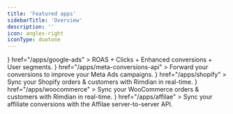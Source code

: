 ```yaml
---
title: 'Featured apps'
sidebarTitle: 'Overview'
description: ''
icon: angles-right
iconType: duotone
---
```


<CardGroup cols={2}>
  <Card
    title="Google Ads"
    icon={<svg width="24px" height="24px" viewBox="0 0 24 24" version="1.1" xmlns="http://www.w3.org/2000/svg" xmlnsXlink="http://www.w3.org/1999/xlink">
    <g id="Artboard" stroke="none" stroke-width="1" fill="none" fill-rule="evenodd">
        <g id="Group" transform="translate(0.000000, 1.000000)" fill-rule="nonzero">
            <path d="M8.25140686,2.77043267 C8.48214466,2.1594591 8.79940914,1.5969755 9.27049881,1.14116982 C11.1548575,-0.711146878 14.2698178,-0.245643206 15.5484898,2.08187515 C16.5098973,3.84690991 17.5289892,5.5731527 18.519239,7.31879147 L23.4801017,16.0275893 C24.8549144,18.4617856 23.3647328,21.5360495 20.6343355,21.9530632 C18.9614864,22.205211 17.3943922,21.4293715 16.5291254,19.9164846 L12.1643354,12.274466 C12.1354932,12.216278 12.0970369,12.1677881 12.0585806,12.1192981 C11.9047554,11.9932242 11.8374568,11.8089623 11.7413161,11.6440964 L8.53021504,6.02895837 C8.15526611,5.36949484 7.98221276,4.65184334 8.00144091,3.89539988 C8.03028314,3.50748015 8.07835351,3.11956042 8.25140686,2.77043267" id="Path" fill="#3C8BD9"></path>
            <path d="M8.16972878,3 C8.08311461,3.35768556 8.00612423,3.71537113 7.98687664,4.09292811 C7.95800525,4.92752776 8.16010499,5.70251315 8.56430446,6.42781999 L11.7305337,12.081239 C11.8267717,12.2501461 11.903762,12.4190532 12,12.5780245 L10.2580927,15.6680304 L7.82327209,20 C7.7847769,20 7.77515311,19.9801286 7.76552931,19.9503214 C7.75590551,19.8708358 7.7847769,19.8012858 7.8040245,19.7218001 C8.19860017,18.2314436 7.87139108,16.9099942 6.88013998,15.7773232 C6.27384077,15.0917592 5.50393701,14.7042665 4.61854768,14.5751023 C3.46369204,14.4061952 2.44356955,14.7142022 1.52930884,15.4593805 C1.36570429,15.5885447 1.25984252,15.7773232 1.06736658,15.8766803 C1.02887139,15.8766803 1.0096238,15.8568089 1,15.8270018 L2.37620297,13.3530099 L8.1023622,3.10929281 C8.1216098,3.06954997 8.15048119,3.03974284 8.16972878,3" id="Path" fill="#FABC04"></path>
            <path d="M1.12951425,14.5116046 L1.74870675,13.957378 C4.38842217,11.8708782 8.3534268,13.3814172 8.9291672,16.6850419 C9.07038655,17.4783465 8.99434536,18.2390495 8.75535878,18.9997526 C8.74449575,19.0649557 8.73363273,19.1192916 8.71190668,19.1844948 C8.61413944,19.3583697 8.52723523,19.5431119 8.41860496,19.7169869 C7.45179561,21.3144633 6.02873915,22.1077679 4.16029861,21.9882289 C2.02028241,21.8360883 0.336513321,20.2277447 0.0432116083,18.0977761 C-0.0980077349,17.0653934 0.108389767,16.0982138 0.64067806,15.2071045 C0.749308324,15.0114951 0.879664641,14.8376202 0.999157932,14.6420108 C1.05347306,14.598542 1.03174701,14.5116046 1.12951425,14.5116046" id="Path" fill="#34A852"></path>
            <path d="M1.05,14.975 C1.01414298,15 1.01414298,15.04375 0.951393202,15.05 C0.942428948,15.00625 0.978285965,14.98125 1.01414298,14.95 L1.05,14.975" id="Path" fill="#FABC04"></path>
            <path d="M7.96828427,20.05 C7.92828427,20.0088235 7.96828427,19.9794118 8.00828427,19.95 L8.04828427,19.9735294 L7.96828427,20.05" id="Path" fill="#E1C025"></path>
        </g>
    </g>
</svg>}
    href="/apps/google-ads"
  >
    ROAS + Clicks + Enhanced conversions + User segments.
  </Card>
  <Card
    title="Meta Conversions API"
    icon={<svg width="24px" height="24px" viewBox="0 0 24 24" version="1.1" xmlns="http://www.w3.org/2000/svg" xmlnsXlink="http://www.w3.org/1999/xlink">
    <defs>
        <linearGradient x1="13.8784354%" y1="55.9337491%" x2="89.143574%" y2="58.6936324%" id="linearGradient-1">
            <stop stopColor="#0064E1" offset="0%"></stop>
            <stop stopColor="#0064E1" offset="40%"></stop>
            <stop stopColor="#0073EE" offset="83%"></stop>
            <stop stopColor="#0082FB" offset="100%"></stop>
        </linearGradient>
        <linearGradient x1="54.3150272%" y1="82.782443%" x2="54.3150272%" y2="39.3067715%" id="linearGradient-2">
            <stop stopColor="#0082FB" offset="0%"></stop>
            <stop stopColor="#0064E0" offset="100%"></stop>
        </linearGradient>
    </defs>
    <g id="Artboard" stroke="none" stroke-width="1" fill="none" fill-rule="evenodd">
        <path d="M2.60188482,14.551623 C2.60188482,15.4714136 2.80376963,16.1775916 3.06764398,16.6048168 C3.41361257,17.1643979 3.92963351,17.401466 4.45570681,17.401466 C5.13424084,17.401466 5.75497382,17.233089 6.95120419,15.5786387 C7.9095288,14.2525654 9.03874346,12.3912042 9.79853403,11.2242932 L11.0852356,9.24732984 C11.9790576,7.87434555 13.0136126,6.34806283 14.1997906,5.31350785 C15.1681675,4.46910995 16.2127749,4 17.2640838,4 C19.0291099,4 20.7103665,5.02282723 21.9970681,6.94115183 C23.4052356,9.04209424 24.0887958,11.688377 24.0887958,14.419267 C24.0887958,16.0427225 23.7687958,17.2356021 23.2242932,18.1780105 C22.6982199,19.0894241 21.6728796,20 19.9480628,20 L19.9480628,17.401466 C21.4249215,17.401466 21.7935079,16.0443979 21.7935079,14.4913089 C21.7935079,12.2781152 21.2774869,9.82198953 20.140733,8.06701571 C19.3340314,6.82219895 18.2885864,6.06157068 17.1384293,6.06157068 C15.8944503,6.06157068 14.8934031,6.99979058 13.768377,8.67267016 C13.1702618,9.56146597 12.5562304,10.6446073 11.8668063,11.8668063 L11.1078534,13.2113089 C9.58324607,15.914555 9.19706806,16.5302618 8.4347644,17.5463874 C7.09863874,19.3256545 5.95769634,20 4.45570681,20 C2.6739267,20 1.54722513,19.2284817 0.849424084,18.0657592 C0.279790576,17.1183246 3.55271368e-15,15.8751832 3.55271368e-15,14.4586387 L2.60188482,14.551623 Z" id="Logo0" fill="#0081FB" fill-rule="nonzero"></path>
        <path d="M2.05151832,7.12460733 C3.24439791,5.28586387 4.96586387,4 6.94031414,4 C8.08376963,4 9.22052356,4.33842932 10.4075393,5.30764398 C11.7059686,6.36732984 13.0898429,8.11225131 14.8163351,10.9880628 L15.4353927,12.0201047 C16.9298429,14.5097382 17.7801047,15.7905759 18.2776963,16.394555 C18.9176963,17.1702618 19.3658639,17.401466 19.9480628,17.401466 C21.4249215,17.401466 21.7935079,16.0443979 21.7935079,14.4913089 L24.0887958,14.419267 C24.0887958,16.0427225 23.7687958,17.2356021 23.2242932,18.1780105 C22.6982199,19.0894241 21.6728796,20 19.9480628,20 C18.8758115,20 17.9258639,19.7671204 16.8753927,18.7761257 C16.0678534,18.0154974 15.1237696,16.6642932 14.3974869,15.4496335 L12.2370681,11.8408377 C11.153089,10.0297382 10.1587435,8.67937173 9.58324607,8.0678534 C8.96418848,7.41026178 8.16837696,6.61612565 6.89842932,6.61612565 C5.87057592,6.61612565 4.99769634,7.3373822 4.26722513,8.44062827 L2.05151832,7.12460733 Z" id="Logo1" fill="url(#linearGradient-1)" fill-rule="nonzero"></path>
        <path d="M6.89842932,6.61612565 C5.87057592,6.61612565 4.99769634,7.3373822 4.26722513,8.44062827 C3.23434555,9.99958115 2.60188482,12.3216754 2.60188482,14.551623 C2.60188482,15.4714136 2.80376963,16.1775916 3.06764398,16.6048168 L0.849424084,18.0657592 C0.279790576,17.1183246 -1.24344979e-14,15.8751832 -1.24344979e-14,14.4586387 C-1.24344979e-14,11.8827225 0.707015707,9.19790576 2.05151832,7.12460733 C3.24439791,5.28586387 4.96586387,4 6.94031414,4 L6.89842932,6.61612565 Z" id="Logo2" fill="url(#linearGradient-2)" fill-rule="nonzero"></path>
    </g>
</svg>}
    href="/apps/meta-conversions-api"
  >
    Forward your conversions to improve your Meta Ads campaigns.
  </Card>
  <Card
    title="Shopify"
    icon={<svg width="24px" height="24px" viewBox="0 0 24 24" version="1.1" xmlns="http://www.w3.org/2000/svg" xmlnsXlink="http://www.w3.org/1999/xlink">
    <g id="Artboard" stroke="none" stroke-width="1" fill="none" fill-rule="evenodd">
        <g id="shopify-icon" transform="translate(1.911875, 0.000000)" fill-rule="nonzero">
            <path d="M18.470625,4.6815 C18.453,4.575375 18.366375,4.494 18.259125,4.483875 C18.17475,4.47 16.320375,4.342875 16.320375,4.342875 L14.906625,2.929125 C14.779125,2.788125 14.497125,2.829375 14.390625,2.858625 C14.37675,2.858625 14.108625,2.943 13.669875,3.0855 C13.2435,1.85175 12.488625,0.72075 11.158875,0.72075 L11.04525,0.72075 C10.66425,0.226875 10.19775,0 9.804,0 C6.708,0.013875 5.23275,3.874875 4.76625,5.84775 L2.6025,6.5115 C1.93875,6.723 1.914375,6.738375 1.825125,7.371375 L0,21.440625 L13.6755,24 L21.086625,22.4025 C21.086625,22.388625 18.484125,4.816125 18.470625,4.681875 L18.470625,4.6815 Z M12.911625,3.3225 C12.56775,3.436125 12.1755,3.549375 11.752875,3.676875 L11.752875,3.421875 C11.7653893,2.78556021 11.6700409,2.15172172 11.470875,1.54725 C12.163875,1.65375 12.629625,2.431125 12.912,3.322125 L12.911625,3.3225 Z M10.636125,1.71075 C10.86225,2.3775 10.96725,3.0795 10.945875,3.783375 L10.945875,3.910875 L8.55525,4.647 C9.02325,2.8995 9.8865,2.03625 10.6365,1.71075 L10.636125,1.71075 Z M9.717375,0.850875 C9.85880491,0.853884232 9.99628946,0.898061732 10.113,0.978 C9.1155,1.44225 8.061,2.61525 7.60875,4.963125 L5.716875,5.542875 C6.2505,3.76125 7.4955,0.8475 9.71625,0.8475 L9.717375,0.850875 Z" id="Shape" fill="#95BF47"></path>
            <path d="M18.259125,4.483875 C18.17475,4.47 16.320375,4.342875 16.320375,4.342875 L14.906625,2.929125 C14.854125,2.875875 14.782875,2.8455 14.709,2.84475 L13.677,24 L21.088125,22.4025 L18.470625,4.69575 C18.4532155,4.58696391 18.3679111,4.50165951 18.259125,4.48425 L18.259125,4.483875 Z" id="Path" fill="#5E8E3E"></path>
            <path d="M11.15925,8.58375 L10.239,11.2995 C9.682875,11.03025 9.075,10.8855 8.457,10.874625 C7.014,10.874625 6.9435,11.779125 6.9435,12.006375 C6.9435,13.243125 10.182,13.717875 10.182,16.63125 C10.182,18.9225 8.725125,20.3925 6.7695,20.3925 C4.422,20.3925 3.219375,18.935625 3.219375,18.935625 L3.84375,16.854375 C3.84375,16.854375 5.07375,17.915625 6.121125,17.915625 C6.37413801,17.9252707 6.62007059,17.8309204 6.80170974,17.6545236 C6.98334889,17.4781268 7.08485897,17.235062 7.082625,16.981875 C7.082625,15.354375 4.423875,15.28425 4.423875,12.625125 C4.423875,10.389375 6.035625,8.211375 9.274125,8.211375 C10.546875,8.230125 11.155875,8.582625 11.155875,8.582625 L11.15925,8.58375 Z" id="Path" fill="#FFFFFF"></path>
        </g>
    </g>
</svg>}
    href="/apps/shopify"
  >
    Sync your Shopify orders & customers with Rimdian in real-time.
  </Card>
  <Card
    title="WooCommerce"
    icon={<svg width="24px" height="24px" viewBox="0 0 24 24" version="1.1" xmlns="http://www.w3.org/2000/svg" xmlnsXlink="http://www.w3.org/1999/xlink">
      <g stroke="none" stroke-width="1" fill="none" fill-rule="evenodd">
          <g transform="translate(0.000000, 5.000000)" fill-rule="nonzero">
              <path d="M2.22728364,0 L21.7628504,0 C22.999128,0 24,0.980733138 24,2.1923405 L24,9.50001969 C24,10.7115352 22.9992217,11.6923602 21.7628504,11.6923602 L14.757215,11.6923602 L15.7188059,14 L11.4898498,11.6923602 L2.23722111,11.6923602 C1.00094355,11.6923602 0,10.7116271 0,9.50001969 L0,2.1923405 C-0.00974031361,0.990379694 0.991099828,0 2.22737739,0 L2.22728364,0 Z" id="Path" fill="#7F54B3"></path>
              <path d="M1.16316595,1.68073095 C1.29593912,1.50436285 1.49510343,1.41153143 1.76064977,1.39296871 C2.24432542,1.35583793 2.51935881,1.57862263 2.58574995,2.06132461 C2.87974833,4.00144511 3.20219876,5.64443727 3.54365975,6.9904795 L5.62060432,3.11960459 C5.81028158,2.76685947 6.04737587,2.58120555 6.33189632,2.56264283 C6.74918993,2.5347943 7.00524922,2.794708 7.10957034,3.34239287 C7.34666464,4.57702311 7.65015008,5.625937 8.0105396,6.51705441 C8.25712095,4.1592059 8.67441456,2.46055235 9.26244779,1.41154927 C9.40470801,1.15163556 9.61335026,1.02167871 9.88838365,1.00310707 C10.106513,0.984541678 10.3056773,1.049521 10.4858675,1.18876099 C10.6660577,1.32800366 10.7609009,1.50437177 10.7798659,1.71787422 C10.7893493,1.88496543 10.7608981,2.02419918 10.6850227,2.16344185 C10.3151552,2.83179775 10.0116698,3.95504278 9.76511576,5.51445366 C9.52802147,7.02756925 9.44266533,8.20644891 9.49956942,9.05118183 C9.51853715,9.283247 9.4806017,9.48747256 9.38576124,9.66384067 C9.27195307,9.8680573 9.1012408,9.97945144 8.88312061,9.99801416 C8.63653926,10.0165795 8.38047997,9.90519166 8.13389863,9.65455485 C7.25190347,8.77269649 6.5500803,7.454592 6.03799818,5.70009866 C5.42154937,6.88825522 4.96635311,7.77946183 4.67235473,8.37354011 C4.11281,9.422454 3.63862141,9.96087089 3.24027456,9.98870158 C2.98420616,10.007267 2.76607686,9.79376184 2.5763996,9.34819421 C2.09272396,8.13211776 1.5711001,5.78363535 1.01153715,2.30265776 C0.9736017,2.06130677 1.03050488,1.84780432 1.16327531,1.68071311 L1.16316595,1.68073095 Z M21.5443807,3.13809595 C21.2029652,2.55328565 20.7003155,2.20050484 20.026999,2.06126217 C19.8468088,2.02413139 19.6760966,2.00556599 19.5148714,2.00556599 C18.6044242,2.00556599 17.8647075,2.46970526 17.2861886,3.39799271 C16.7930259,4.18701965 16.5464446,5.05962787 16.5464446,6.01568357 C16.5464446,6.73045072 16.6981827,7.3430828 17.0016682,7.85366899 C17.3430836,8.43847929 17.8457333,8.7912601 18.5190498,8.93050277 C18.69924,8.96763355 18.8699523,8.98619895 19.0311775,8.98619895 C19.9510844,8.98619895 20.6908193,8.52205968 21.2598602,7.59377223 C21.7530229,6.79545948 21.9996043,5.92286018 21.9996043,4.96680447 C22.0090877,4.2427515 21.8478661,3.63940525 21.5443807,3.13809595 Z M20.3494312,5.70940232 C20.2166581,6.32206115 19.9795638,6.77687 19.6286613,7.08327524 C19.3536279,7.32462623 19.0975686,7.42673455 18.8604652,7.3803233 C18.6328489,7.33390937 18.4431716,7.13897231 18.3009205,6.77695028 C18.1871123,6.48918804 18.1302082,6.2014258 18.1302082,5.93222628 C18.1302082,5.7001611 18.149176,5.46808701 18.1965957,5.25459347 C18.2819509,4.87399981 18.4431771,4.50269197 18.6992364,4.149929 C19.0121997,3.69507556 19.3441372,3.50942163 19.68558,3.57440452 C19.9131963,3.62081845 20.1028736,3.81575551 20.2451247,4.17777754 C20.3589329,4.46553978 20.415837,4.75330202 20.415837,5.02250154 C20.415837,5.26385253 20.3968692,5.4959177 20.3494495,5.70942016 L20.3494312,5.70940232 Z M15.6074542,3.13809595 C15.2660388,2.55328565 14.753902,2.20050484 14.0900726,2.06126217 C13.9098824,2.02413139 13.7391701,2.00556599 13.5779449,2.00556599 C12.6674977,2.00556599 11.927781,2.46970526 11.3492622,3.39799271 C10.8560995,4.18701965 10.6095181,5.05962787 10.6095181,6.01568357 C10.6095181,6.73045072 10.7612563,7.3430828 11.0647417,7.85366899 C11.4061571,8.43847929 11.9088069,8.7912601 12.5821233,8.93050277 C12.7623135,8.96763355 12.9330258,8.98619895 13.094251,8.98619895 C14.0141579,8.98619895 14.7538929,8.52205968 15.3229338,7.59377223 C15.8160965,6.79545948 16.0626778,5.92286018 16.0626778,4.96680447 C16.0626778,4.2427515 15.9109396,3.63940525 15.6074542,3.13809595 L15.6074542,3.13809595 Z M14.4030268,5.70940232 C14.2702537,6.32206115 14.0331594,6.77687 13.6822569,7.08327524 C13.4072235,7.32462623 13.1511642,7.42673455 12.9140608,7.3803233 C12.6864445,7.33390937 12.4967672,7.13897231 12.3545161,6.77695028 C12.2407079,6.48918804 12.1838038,6.2014258 12.1838038,5.93222628 C12.1838038,5.7001611 12.2027716,5.46808701 12.2501913,5.25459347 C12.3355456,4.87399981 12.4967727,4.50269197 12.752832,4.149929 C13.0657953,3.69507556 13.3977328,3.50942163 13.7391756,3.57440452 C13.9667919,3.62081845 14.1564692,3.81575551 14.2987203,4.17777754 C14.4125285,4.46553978 14.4694326,4.75330202 14.4694326,5.02250154 C14.478916,5.26385253 14.4504648,5.4959177 14.4030451,5.70942016 L14.4030268,5.70940232 Z" id="Shape" fill="#FFFFFF"></path>
          </g>
      </g>
    </svg>}
    href="/apps/woocommerce"
  >
    Sync your WooCommerce orders & customers with Rimdian in real-time.
  </Card>
  <Card
    title="Affilae"
    icon={<svg width="24px" height="24px" viewBox="0 0 24 24" version="1.1" xmlns="http://www.w3.org/2000/svg" xmlnsXlink="http://www.w3.org/1999/xlink">
    <g stroke="none" stroke-width="1" fill="none" fill-rule="evenodd">
        <g transform="translate(0.000000, 4.000000)" fill="#FF8B49" fill-rule="nonzero">
            <path d="M19.7559494,10.902767 C18.9630918,12.5272798 18.279758,13.8361263 18.2035675,14.1927124 C18.1357103,14.5118862 18.2208294,14.8684723 18.5833296,14.8684723 C19.8351161,14.8684723 21.7642838,11.8953624 22.5154748,11.0220187 L23.3833324,11.4996103 C21.7154743,14.1927124 18.1946389,18 14.9238037,18 C11.8946353,18 11.4232064,16.0586516 12.5095166,13.4409587 L12.4446356,13.3620421 C10.6089203,15.8996493 7.5743947,18 4.547012,18 C0.589866862,18 -0.544657602,15.3828917 0.227366653,11.7766952 C1.47736737,5.94914263 8.40415709,0 14.5023749,0 C15.8749947,0 17.0779716,0.0397505846 18.0619008,0.91309431 C18.8994012,0.395752143 19.1845205,0 20.0333305,0 L25,0 L19.7559494,10.902767 L19.7559494,10.902767 Z M8.1255855,15.6196415 C11.4368969,15.6196415 16.322614,4.32112237 16.6714238,2.69602494 C16.8833286,1.70693687 16.5880904,1.38717849 15.5779708,1.38717849 C12.1059449,1.38717849 7.34641838,10.7840998 6.80237045,13.3217069 C6.49522741,14.7492206 6.87379906,15.6196415 8.1255855,15.6196415 Z" id="Shape"></path>
        </g>
    </g>
</svg>}
    href="/apps/affilae"
  >
    Sync your affiliate conversions with the Affilae server-to-server API.
  </Card>
</CardGroup>